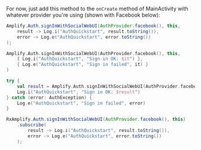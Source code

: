 For now, just add this method to the `onCreate` method of MainActivity with whatever provider you're using (shown with Facebook below):

<BlockSwitcher>
<CodeBlock name="Java">

```java
Amplify.Auth.signInWithSocialWebUI(AuthProvider.facebook(), this,
    result -> Log.i("AuthQuickstart", result.toString()),
    error -> Log.e("AuthQuickstart", error.toString())
);
```

</CodeBlock>
<CodeBlock name="Kotlin - Callbacks">

```kotlin
Amplify.Auth.signInWithSocialWebUI(AuthProvider.facebook(), this,
    { Log.i("AuthQuickstart", "Sign in OK: $it") },
    { Log.e("AuthQuickstart", "Sign in failed", it) }
)
```

</CodeBlock>
<CodeBlock name="Kotlin - Coroutines (Beta)">

```kotlin
try {
    val result = Amplify.Auth.signInWithSocialWebUI(AuthProvider.facebook(), this)
    Log.i("AuthQuickstart", "Sign in OK: $result")
} catch (error: AuthException) {
    Log.e("AuthQuickstart", "Sign in failed", error)
}
```

</CodeBlock>
<CodeBlock name="RxJava">

```java
RxAmplify.Auth.signInWithSocialWebUI(AuthProvider.facebook(), this)
    .subscribe(
        result -> Log.i("AuthQuickstart", result.toString()),
        error -> Log.e("AuthQuickstart", error.toString())
    );
```

</CodeBlock>
</BlockSwitcher>
